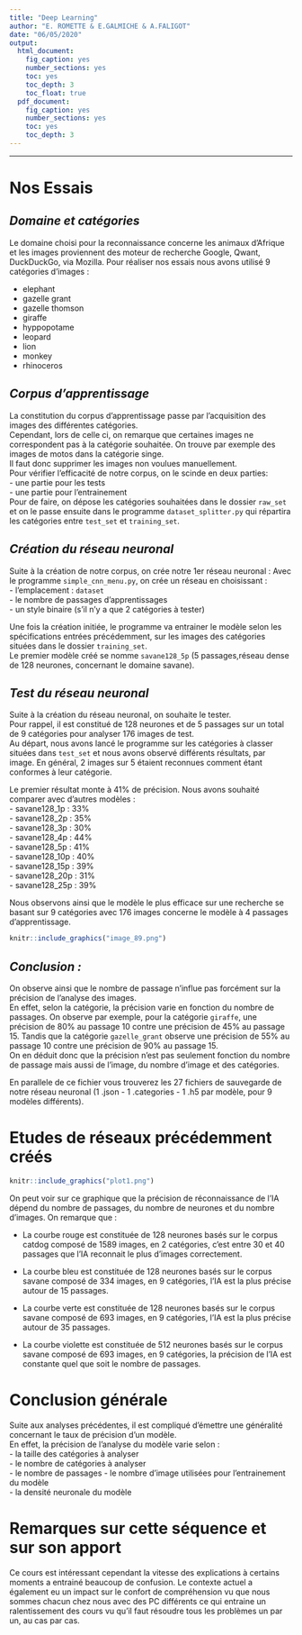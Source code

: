```yaml
---
title: "Deep Learning"
author: "E. ROMETTE & E.GALMICHE & A.FALIGOT"
date: "06/05/2020"
output:
  html_document:
    fig_caption: yes
    number_sections: yes
    toc: yes
    toc_depth: 3
    toc_float: true
  pdf_document:
    fig_caption: yes
    number_sections: yes
    toc: yes
    toc_depth: 3
---
```


------
\newpage

# **Nos Essais**

## *Domaine et catégories*
Le domaine choisi pour la reconnaissance concerne les animaux d'Afrique et les images proviennent des moteur de recherche Google, Qwant, DuckDuckGo, via Mozilla.
Pour réaliser nos essais nous avons utilisé 9 catégories d'images :

* elephant
* gazelle grant
* gazelle thomson
* giraffe
* hyppopotame
* leopard
* lion
* monkey
* rhinoceros

## *Corpus d'apprentissage*
La constitution du corpus d'apprentissage passe par l'acquisition des images des différentes catégories.  
Cependant, lors de celle ci, on remarque que certaines images ne correspondent pas à la catégorie souhaitée. On trouve par exemple des images de motos dans la catégorie singe.  
Il faut donc supprimer les images non voulues manuellement.  
Pour vérifier l'efficacité de notre corpus, on le scinde en deux parties:  
- une partie pour les tests  
- une partie pour l'entrainement  
Pour de faire, on dépose les catégories souhaitées dans le dossier `raw_set` et on le passe ensuite dans le programme `dataset_splitter.py` qui répartira les catégories entre `test_set` et `training_set`.

## *Création du réseau neuronal*

Suite à la création de notre corpus, on crée notre 1er réseau neuronal :
Avec le programme `simple_cnn_menu.py`, on crée un réseau en choisissant :  
- l'emplacement : `dataset`  
- le nombre de passages d'apprentissages  
- un style binaire (s'il n'y a que 2 catégories à tester)  

Une fois la création initiée, le programme va entrainer le modèle selon les spécifications entrées précédemment, sur les images des catégories situées dans le dossier `training_set`.  
Le premier modèle créé se nomme `savane128_5p` (5 passages,réseau dense de 128 neurones, concernant le domaine savane).


## *Test du réseau neuronal*

Suite à la création du réseau neuronal, on souhaite le tester.  
Pour rappel, il est constitué de 128 neurones et de 5 passages sur un total de 9 catégories pour analyser 176 images de test.  
Au départ, nous avons lancé le programme sur les catégories à classer situées dans `test_set` et nous avons observé différents résultats, par image. En général, 2 images sur 5 étaient reconnues comment étant conformes à leur catégorie.

Le premier résultat monte à 41% de précision. Nous avons souhaité comparer avec d'autres modèles :  
- savane128_1p : 33%  
- savane128_2p : 35%  
- savane128_3p : 30%  
- savane128_4p : 44%  
- savane128_5p : 41%  
- savane128_10p : 40%  
- savane128_15p : 39%  
- savane128_20p : 31%  
- savane128_25p : 39%  

Nous observons ainsi que le modèle le plus efficace sur une recherche se basant sur 9 catégories avec 176 images concerne le modèle à 4 passages d'apprentissage.

```r
knitr::include_graphics("image_89.png")
```

## *Conclusion : * 
  
On observe ainsi que le nombre de passage n'influe pas forcément sur la précision de l'analyse des images.  
En effet, selon la catégorie, la précision varie en fonction du nombre de passages. On observe par exemple, pour la catégorie `giraffe`, une précision de 80% au passage 10 contre une précision de 45% au passage 15. Tandis que la catégorie `gazelle_grant` observe une précision de 55% au passage 10 contre une précision de 90% au passage 15.  
On en déduit donc que la précision n'est pas seulement fonction du nombre de passage mais aussi de l'image, du nombre d'image et des catégories.

En parallele de ce fichier vous trouverez les 27 fichiers de sauvegarde de notre réseau neuronal (1 .json - 1 .categories - 1 .h5 par modèle, pour 9 modèles différents).


# **Etudes de réseaux précédemment créés**

```r
knitr::include_graphics("plot1.png")
```

On peut voir sur ce graphique que la précision de réconnaissance de l'IA dépend du nombre de passages, du nombre de neurones et du nombre d'images. On remarque que :

* La courbe rouge est constituée de 128 neurones basés sur le corpus catdog composé de 1589 images, en 2 catégories, c'est entre 30 et 40 passages que l'IA reconnait le plus d'images correctement.  

* La courbe bleu est constituée de 128 neurones basés sur le corpus savane composé de 334 images, en 9 catégories, l'IA est la plus précise autour de 15 passages.  

* La courbe verte est constituée de 128 neurones basés sur le corpus savane composé de 693 images, en 9 catégories, l'IA est la plus précise autour de 35 passages.  

* La courbe violette est constituée de 512 neurones basés sur le corpus savane composé de 693 images, en 9 catégories, la précision de l'IA est constante quel que soit le nombre de passages. 

\newpage

# **Conclusion générale**

Suite aux analyses précédentes, il est compliqué d'émettre une généralité concernant le taux de précision d'un modèle.  
En effet, la précision de l'analyse du modèle varie selon :  
 - la taille des catégories à analyser  
 - le nombre de catégories à analyser  
 - le nombre de passages 
 - le nombre d'image utilisées pour l'entrainement du modèle  
 - la densité neuronale du modèle  

# **Remarques sur cette séquence et sur son apport**

Ce cours est intéressant cependant la vitesse des explications à certains moments a entrainé beaucoup de confusion. Le contexte actuel a également eu un impact sur le confort de compréhension vu que nous sommes chacun chez nous avec des PC différents ce qui entraine un ralentissement des cours vu qu'il faut résoudre tous les problèmes un par un, au cas par cas.






